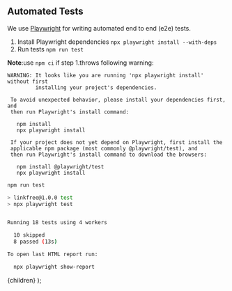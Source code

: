 
## Automated Tests

We use [Playwright](http://playwright.dev) for writing automated end to end (e2e) tests.

1. Install Playwright dependencies `npx playwright install --with-deps`
1. Run tests `npm run test`

**Note**:use `npm ci` if step 1.throws following warning:
<p>

    WARNING: It looks like you are running 'npx playwright install' without first
             installing your project's dependencies.
                                                                                                              
     To avoid unexpected behavior, please install your dependencies first, and     
     then run Playwright's install command:

       npm install                                                               
       npx playwright install
                                                                                                                               
     If your project does not yet depend on Playwright, first install the          
     applicable npm package (most commonly @playwright/test), and                  
     then run Playwright's install command to download the browsers:

       npm install @playwright/test                                              
       npx playwright install  

</p>

```bash
npm run test

> linkfree@1.0.0 test
> npx playwright test


Running 18 tests using 4 workers

  10 skipped
  8 passed (13s)

To open last HTML report run:

  npx playwright show-report
```

  <DocsLayout title="LinkFree Automated Tests Documentation">
    {children}
  </DocsLayout>
);
